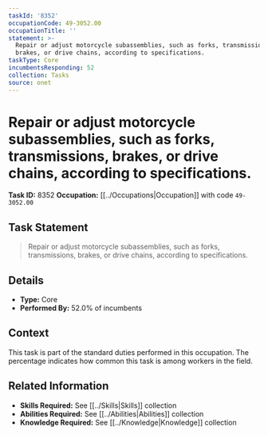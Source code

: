 ```yaml
---
taskId: '8352'
occupationCode: 49-3052.00
occupationTitle: ''
statement: >-
  Repair or adjust motorcycle subassemblies, such as forks, transmissions,
  brakes, or drive chains, according to specifications.
taskType: Core
incumbentsResponding: 52
collection: Tasks
source: onet
---
```

# Repair or adjust motorcycle subassemblies, such as forks, transmissions, brakes, or drive chains, according to specifications.

**Task ID:** 8352
**Occupation:** [[../Occupations|Occupation]] with code `49-3052.00`

## Task Statement

> Repair or adjust motorcycle subassemblies, such as forks, transmissions, brakes, or drive chains, according to specifications.

## Details

- **Type:** Core
- **Performed By:** 52.0% of incumbents

## Context

This task is part of the standard duties performed in this occupation. The percentage indicates how common this task is among workers in the field.

## Related Information

- **Skills Required:** See [[../Skills|Skills]] collection
- **Abilities Required:** See [[../Abilities|Abilities]] collection
- **Knowledge Required:** See [[../Knowledge|Knowledge]] collection

